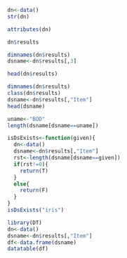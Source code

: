 ```r
dn<-data()
str(dn)
```
```r
attributes(dn)
```

```r
dn$results
```

```r
dimnames(dn$results)
dsname<-dn$results[,3]
```
```r
head(dn$results)
```

```r
dimnames(dn$results)
class(dn$results)
dsname<-dn$results[,"Item"]
head(dsname)
```
```r
uname<-"BOD"
length(dsname[dsname==uname])
```

```r
isDsExists<-function(given){
  dn<-data()
  dsname<-dn$results[,"Item"]
  rst<-length(dsname[dsname==given])
  if(rst!=0){
    return(T)
  }
  else{
    return(F)
  }
}
isDsExists("iris")
```
```r
library(DT)
dn<-data()
dsname<-dn$results[,"Item"]
df<-data.frame(dsname)
datatable(df)
```



